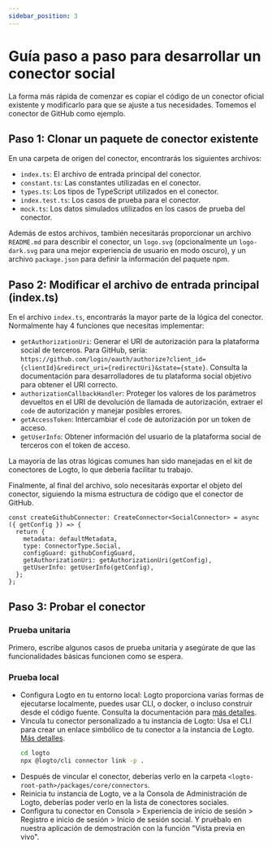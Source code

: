 ```yaml
---
sidebar_position: 3
---
```


# Guía paso a paso para desarrollar un conector social

La forma más rápida de comenzar es copiar el código de un conector oficial existente y modificarlo para que se ajuste a tus necesidades. Tomemos el conector de GitHub como ejemplo.

## Paso 1: Clonar un paquete de conector existente

En una carpeta de origen del conector, encontrarás los siguientes archivos:

- `index.ts`: El archivo de entrada principal del conector.
- `constant.ts`: Las constantes utilizadas en el conector.
- `types.ts`: Los tipos de TypeScript utilizados en el conector.
- `index.test.ts`: Los casos de prueba para el conector.
- `mock.ts`: Los datos simulados utilizados en los casos de prueba del conector.

Además de estos archivos, también necesitarás proporcionar un archivo `README.md` para describir el conector, un `logo.svg` (opcionalmente un `logo-dark.svg` para una mejor experiencia de usuario en modo oscuro), y un archivo `package.json` para definir la información del paquete npm.

## Paso 2: Modificar el archivo de entrada principal (index.ts)

En el archivo `index.ts`, encontrarás la mayor parte de la lógica del conector. Normalmente hay 4 funciones que necesitas implementar:

- `getAuthorizationUri`: Generar el URI de autorización para la plataforma social de terceros. Para GitHub, sería: `https://github.com/login/oauth/authorize?client_id={clientId}&redirect_uri={redirectUri}&state={state}`. Consulta la documentación para desarrolladores de tu plataforma social objetivo para obtener el URI correcto.
- `authorizationCallbackHandler`: Proteger los valores de los parámetros devueltos en el URI de devolución de llamada de autorización, extraer el `code` de autorización y manejar posibles errores.
- `getAccessToken`: Intercambiar el `code` de autorización por un token de acceso.
- `getUserInfo`: Obtener información del usuario de la plataforma social de terceros con el token de acceso.

La mayoría de las otras lógicas comunes han sido manejadas en el kit de conectores de Logto, lo que debería facilitar tu trabajo.

Finalmente, al final del archivo, solo necesitarás exportar el objeto del conector, siguiendo la misma estructura de código que el conector de GitHub.

```tsx
const createGithubConnector: CreateConnector<SocialConnector> = async ({ getConfig }) => {
  return {
    metadata: defaultMetadata,
    type: ConnectorType.Social,
    configGuard: githubConfigGuard,
    getAuthorizationUri: getAuthorizationUri(getConfig),
    getUserInfo: getUserInfo(getConfig),
  };
};
```

## Paso 3: Probar el conector

### Prueba unitaria

Primero, escribe algunos casos de prueba unitaria y asegúrate de que las funcionalidades básicas funcionen como se espera.

### Prueba local

- Configura Logto en tu entorno local: Logto proporciona varias formas de ejecutarse localmente, puedes usar CLI, o docker, o incluso construir desde el código fuente. Consulta la documentación para [más detalles](/logto-oss/using-cli/install-logto/).
- Vincula tu conector personalizado a tu instancia de Logto: Usa el CLI para crear un enlace simbólico de tu conector a la instancia de Logto. [Más detalles](/logto-oss/using-cli/manage-connectors/#link-local-connectors).
  ```bash
  cd logto
  npx @logto/cli connector link -p .
  ```
- Después de vincular el conector, deberías verlo en la carpeta `<logto-root-path>/packages/core/connectors`.
- Reinicia tu instancia de Logto, ve a la Consola de Administración de Logto, deberías poder verlo en la lista de conectores sociales.
- Configura tu conector en <CloudLink to="/sign-in-experience/sign-up-and-sign-in">Consola > Experiencia de inicio de sesión > Registro e inicio de sesión</CloudLink> > Inicio de sesión social. Y pruébalo en nuestra aplicación de demostración con la función "Vista previa en vivo".
